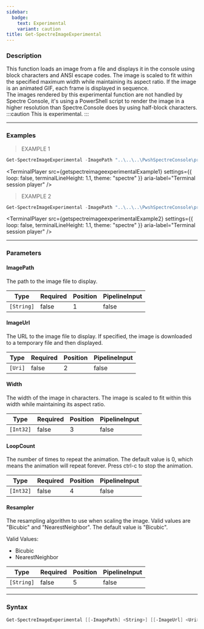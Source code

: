 ```yaml
---
sidebar:
  badge:
    text: Experimental
    variant: caution
title: Get-SpectreImageExperimental
---
```









### Description

This function loads an image from a file and displays it in the console using block characters and ANSI escape codes. The image is scaled to fit within the specified maximum width while maintaining its aspect ratio. If the image is an animated GIF, each frame is displayed in sequence.  
The images rendered by this experimental function are not handled by Spectre Console, it's using a PowerShell script to render the image in a higher resolution than Spectre.Console does by using half-block characters.
:::caution
This is experimental.
:::



---


### Examples
> EXAMPLE 1

```powershell
Get-SpectreImageExperimental -ImagePath "..\..\..\PwshSpectreConsole\private\images\harveyspecter.gif" -LoopCount 4 -Width 82
```
<TerminalPlayer
    src={getspectreimageexperimentalExample1}
    settings={{
        loop: false,
        terminalLineHeight: 1.1,
        theme: "spectre"
    }}
    aria-label="Terminal session player"
/>
> EXAMPLE 2

```powershell
Get-SpectreImageExperimental -ImagePath "..\..\..\PwshSpectreConsole\private\images\smiley.png" -Width 80
```
<TerminalPlayer
    src={getspectreimageexperimentalExample2}
    settings={{
        loop: false,
        terminalLineHeight: 1.1,
        theme: "spectre"
    }}
    aria-label="Terminal session player"
/>


---


### Parameters
#### **ImagePath**

The path to the image file to display.






|Type      |Required|Position|PipelineInput|
|----------|--------|--------|-------------|
|`[String]`|false   |1       |false        |



#### **ImageUrl**

The URL to the image file to display. If specified, the image is downloaded to a temporary file and then displayed.






|Type   |Required|Position|PipelineInput|
|-------|--------|--------|-------------|
|`[Uri]`|false   |2       |false        |



#### **Width**

The width of the image in characters. The image is scaled to fit within this width while maintaining its aspect ratio.






|Type     |Required|Position|PipelineInput|
|---------|--------|--------|-------------|
|`[Int32]`|false   |3       |false        |



#### **LoopCount**

The number of times to repeat the animation. The default value is 0, which means the animation will repeat forever. Press ctrl-c to stop the animation.






|Type     |Required|Position|PipelineInput|
|---------|--------|--------|-------------|
|`[Int32]`|false   |4       |false        |



#### **Resampler**

The resampling algorithm to use when scaling the image. Valid values are "Bicubic" and "NearestNeighbor". The default value is "Bicubic".



Valid Values:

* Bicubic
* NearestNeighbor






|Type      |Required|Position|PipelineInput|
|----------|--------|--------|-------------|
|`[String]`|false   |5       |false        |





---


### Syntax
```powershell
Get-SpectreImageExperimental [[-ImagePath] <String>] [[-ImageUrl] <Uri>] [[-Width] <Int32>] [[-LoopCount] <Int32>] [[-Resampler] <String>] [<CommonParameters>]
```
